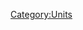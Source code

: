 {{Unit
| name = Crossbowman
| image = N/A
| type = {{TypeLink|type=Ranged}}
| hp = 50
| dps = 13
| trait = +4% to HP of {{TypeLink|type=Warrior}} troops for each Crossbowman on the battlefield.
| produced_by = [[Archery]]
}}

[[Category:Units]]